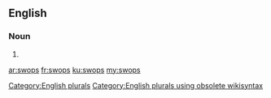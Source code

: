 ==English==

===Noun===
{{head|en}}

# {{plural of|swop}}

[[Category:English plurals]][[Category:English plurals using obsolete wikisyntax]]

[[ar:swops]]
[[fr:swops]]
[[ku:swops]]
[[my:swops]]
